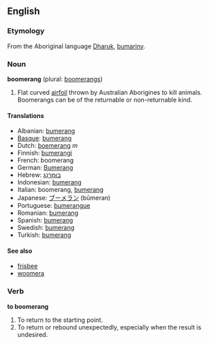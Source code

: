 ==English==
===Etymology===
From the Aboriginal language [[Dharuk]], [[bumariny]].

===Noun===
'''boomerang''' (plural: [[boomerangs]])

#Flat curved [[airfoil]] thrown by Australian Aborigines to kill animals. Boomerangs can be of the returnable or non-returnable kind.

====Translations====
*Albanian: [[bumerang]]
*[[Basque]]: [[bumerang]]
*Dutch: [[boemerang]] ''m''
*Finnish: [[bumerangi]]
*French: boomerang
*German: [[Bumerang]]
*Hebrew: [[בומרנג|בּוּמֶרַנְג]]
*Indonesian: [[bumerang]]
*Italian: boomerang, [[bumerang]]
*Japanese: [[ブーメラン]] (būmeran)
*Portuguese: [[bumerangue]]
*Romanian: [[bumerang]]
*Spanish: [[bumerang]]
*Swedish: [[bumerang]]
*Turkish: [[bumerang]]

====See also====
*[[frisbee]]<!-- both can refer to spinning flying toys -->
*[[woomera]]<!-- both are specifically Australian aboriginal weapons -->

===Verb===
'''to boomerang'''

#To return to the starting point.
#To return or rebound unexpectedly, especially when the result is undesired.